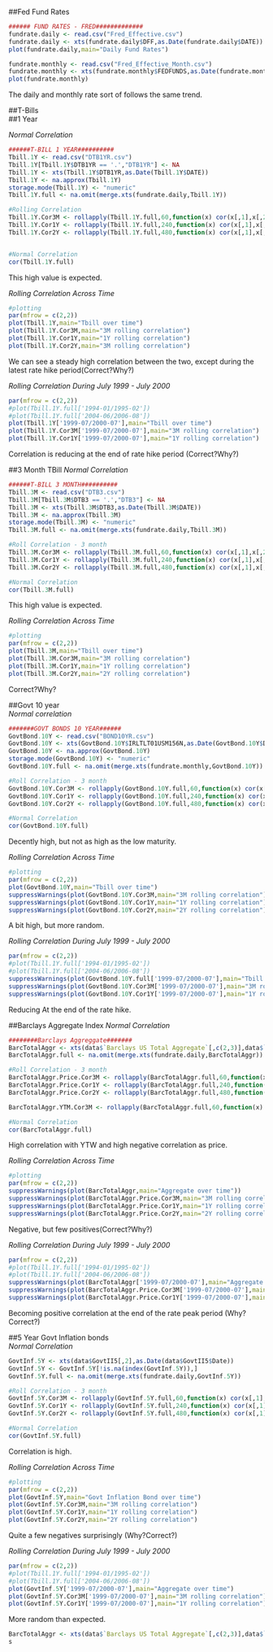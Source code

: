 

##Fed Fund Rates  
```r
###### FUND RATES - FRED#############
fundrate.daily <- read.csv("Fred_Effective.csv")
fundrate.daily <- xts(fundrate.daily$DFF,as.Date(fundrate.daily$DATE))
plot(fundrate.daily,main="Daily Fund Rates")
```

```r
fundrate.monthly <- read.csv("Fred_Effective_Month.csv")
fundrate.monthly <- xts(fundrate.monthly$FEDFUNDS,as.Date(fundrate.monthly$DATE))
plot(fundrate.monthly)
```

The daily and monthly rate sort of follows the same trend.  
  
##T-Bills   
##1 Year  
   
*Normal Correlation*
```r
######T-BILL 1 YEAR##########
Tbill.1Y <- read.csv("DTB1YR.csv")
Tbill.1Y[Tbill.1Y$DTB1YR == '.',"DTB1YR"] <- NA
Tbill.1Y <- xts(Tbill.1Y$DTB1YR,as.Date(Tbill.1Y$DATE))
Tbill.1Y <- na.approx(Tbill.1Y)
storage.mode(Tbill.1Y) <- "numeric"
Tbill.1Y.full <- na.omit(merge.xts(fundrate.daily,Tbill.1Y))

#Rolling Correlation
Tbill.1Y.Cor3M <- rollapply(Tbill.1Y.full,60,function(x) cor(x[,1],x[,2]),by.column = FALSE)
Tbill.1Y.Cor1Y <- rollapply(Tbill.1Y.full,240,function(x) cor(x[,1],x[,2]),by.column = FALSE)
Tbill.1Y.Cor2Y <- rollapply(Tbill.1Y.full,480,function(x) cor(x[,1],x[,2]),by.column = FALSE)


#Normal Correlation
cor(Tbill.1Y.full)
```
This high value is expected.  

*Rolling Correlation Across Time*  
```r
#plotting
par(mfrow = c(2,2))
plot(Tbill.1Y,main="Tbill over time")
plot(Tbill.1Y.Cor3M,main="3M rolling correlation")
plot(Tbill.1Y.Cor1Y,main="1Y rolling correlation")
plot(Tbill.1Y.Cor2Y,main="3M rolling correlation")
```

We can see a steady high correlation between the two, except during the latest rate hike period(Correct?Why?)  

*Rolling Correlation During July 1999 - July 2000*  
```r
par(mfrow = c(2,2))
#plot(Tbill.1Y.full['1994-01/1995-02'])
#plot(Tbill.1Y.full['2004-06/2006-08'])
plot(Tbill.1Y['1999-07/2000-07'],main="Tbill over time")
plot(Tbill.1Y.Cor3M['1999-07/2000-07'],main="3M rolling correlation")
plot(Tbill.1Y.Cor1Y['1999-07/2000-07'],main="1Y rolling correlation")
```

Correlation is reducing at the end of rate hike period (Correct?Why?)  
  
##3 Month TBill
*Normal Correlation*    
```r
######T-BILL 3 MONTH##########
Tbill.3M <- read.csv("DTB3.csv")
Tbill.3M[Tbill.3M$DTB3 == '.',"DTB3"] <- NA
Tbill.3M <- xts(Tbill.3M$DTB3,as.Date(Tbill.3M$DATE))
Tbill.3M <- na.approx(Tbill.3M)
storage.mode(Tbill.3M) <- "numeric"
Tbill.3M.full <- na.omit(merge.xts(fundrate.daily,Tbill.3M))

#Roll Correlation - 3 month
Tbill.3M.Cor3M <- rollapply(Tbill.3M.full,60,function(x) cor(x[,1],x[,2]),by.column = FALSE)
Tbill.3M.Cor1Y <- rollapply(Tbill.3M.full,240,function(x) cor(x[,1],x[,2]),by.column = FALSE)
Tbill.3M.Cor2Y <- rollapply(Tbill.3M.full,480,function(x) cor(x[,1],x[,2]),by.column = FALSE)

#Normal Correlation
cor(Tbill.3M.full)
```
This high value is expected.  

*Rolling Correlation Across Time*  
```r
#plotting
par(mfrow = c(2,2))
plot(Tbill.3M,main="Tbill over time")
plot(Tbill.3M.Cor3M,main="3M rolling correlation")
plot(Tbill.3M.Cor1Y,main="1Y rolling correlation")
plot(Tbill.3M.Cor2Y,main="2Y rolling correlation")
```

Correct?Why?  


##Govt 10 year  
*Normal correlation*  
```r
#######GOVT BONDS 10 YEAR######
GovtBond.10Y <- read.csv("BOND10YR.csv")
GovtBond.10Y <- xts(GovtBond.10Y$IRLTLT01USM156N,as.Date(GovtBond.10Y$DATE))
GovtBond.10Y <- na.approx(GovtBond.10Y)
storage.mode(GovtBond.10Y) <- "numeric"
GovtBond.10Y.full <- na.omit(merge.xts(fundrate.monthly,GovtBond.10Y))

#Roll Correlation - 3 month
GovtBond.10Y.Cor3M <- rollapply(GovtBond.10Y.full,60,function(x) cor(x[,1],x[,2]),by.column = FALSE)
GovtBond.10Y.Cor1Y <- rollapply(GovtBond.10Y.full,240,function(x) cor(x[,1],x[,2]),by.column = FALSE)
GovtBond.10Y.Cor2Y <- rollapply(GovtBond.10Y.full,480,function(x) cor(x[,1],x[,2]),by.column = FALSE)

#Normal Correlation
cor(GovtBond.10Y.full)
```
Decently high, but not as high as the low maturity.  
  
*Rolling Correlation Across Time*  
```r
#plotting
par(mfrow = c(2,2))
plot(GovtBond.10Y,main="Tbill over time")
suppressWarnings(plot(GovtBond.10Y.Cor3M,main="3M rolling correlation"))
suppressWarnings(plot(GovtBond.10Y.Cor1Y,main="1Y rolling correlation"))
suppressWarnings(plot(GovtBond.10Y.Cor2Y,main="2Y rolling correlation"))
```

A bit high, but more random.    

*Rolling Correlation During July 1999 - July 2000*  
```r
par(mfrow = c(2,2))
#plot(Tbill.1Y.full['1994-01/1995-02'])
#plot(Tbill.1Y.full['2004-06/2006-08'])
suppressWarnings(plot(GovtBond.10Y.full['1999-07/2000-07'],main="Tbill over time"))
suppressWarnings(plot(GovtBond.10Y.Cor3M['1999-07/2000-07'],main="3M rolling correlation"))
suppressWarnings(plot(GovtBond.10Y.Cor1Y['1999-07/2000-07'],main="1Y rolling correlation")) 
```
Reducing At the end of the rate hike.    
 
##Barclays Aggregate Index
*Normal Correlation*  
```r
########Barclays Aggreggate#######
BarcTotalAggr <- xts(data$`Barclays US Total Aggregate`[,c(2,3)],data$`Barclays US Total Aggregate`$Date)
BarcTotalAggr.full <- na.omit(merge.xts(fundrate.daily,BarcTotalAggr))

#Roll Correlation - 3 month
BarcTotalAggr.Price.Cor3M <- rollapply(BarcTotalAggr.full,60,function(x) cor(x[,1],x[,2]),by.column = FALSE)
BarcTotalAggr.Price.Cor1Y <- rollapply(BarcTotalAggr.full,240,function(x) cor(x[,1],x[,2]),by.column = FALSE)
BarcTotalAggr.Price.Cor2Y <- rollapply(BarcTotalAggr.full,480,function(x) cor(x[,1],x[,2]),by.column = FALSE)

BarcTotalAggr.YTM.Cor3M <- rollapply(BarcTotalAggr.full,60,function(x) cor(x[,1],x[,3]),by.column = FALSE)

#Normal Correlation
cor(BarcTotalAggr.full)
```
  
High correlation with YTW and high negative correlation as price.  

*Rolling Correlation Across Time*  
```r
#plotting
par(mfrow = c(2,2))
suppressWarnings(plot(BarcTotalAggr,main="Aggregate over time"))
suppressWarnings(plot(BarcTotalAggr.Price.Cor3M,main="3M rolling correlation"))
suppressWarnings(plot(BarcTotalAggr.Price.Cor1Y,main="1Y rolling correlation"))
suppressWarnings(plot(BarcTotalAggr.Price.Cor2Y,main="2Y rolling correlation"))
```
  
Negative, but few positives(Correct?Why?)     

*Rolling Correlation During July 1999 - July 2000*  
```r
par(mfrow = c(2,2))
#plot(Tbill.1Y.full['1994-01/1995-02'])
#plot(Tbill.1Y.full['2004-06/2006-08'])
suppressWarnings(plot(BarcTotalAggr['1999-07/2000-07'],main="Aggregate over time"))
suppressWarnings(plot(BarcTotalAggr.Price.Cor3M['1999-07/2000-07'],main="3M rolling correlation"))
suppressWarnings(plot(BarcTotalAggr.Price.Cor1Y['1999-07/2000-07'],main="1Y rolling correlation"))
```
Becoming positive correlation at the end of the rate peak period (Why?Correct?)  
  
##5 Year Govt Inflation bonds  
*Normal Correlation*  
```r
GovtInf.5Y <- xts(data$GovtII5[,2],as.Date(data$GovtII5$Date))
GovtInf.5Y <- GovtInf.5Y[!is.na(index(GovtInf.5Y)),]
GovtInf.5Y.full <- na.omit(merge.xts(fundrate.daily,GovtInf.5Y))

#Roll Correlation - 3 month
GovtInf.5Y.Cor3M <- rollapply(GovtInf.5Y.full,60,function(x) cor(x[,1],x[,2]),by.column = FALSE)
GovtInf.5Y.Cor1Y <- rollapply(GovtInf.5Y.full,240,function(x) cor(x[,1],x[,2]),by.column = FALSE)
GovtInf.5Y.Cor2Y <- rollapply(GovtInf.5Y.full,480,function(x) cor(x[,1],x[,2]),by.column = FALSE)

#Normal Correlation
cor(GovtInf.5Y.full)
```
Correlation is high.    

*Rolling Correlation Across Time*  
```r
#plotting
par(mfrow = c(2,2))
plot(GovtInf.5Y,main="Govt Inflation Bond over time")
plot(GovtInf.5Y.Cor3M,main="3M rolling correlation")
plot(GovtInf.5Y.Cor1Y,main="1Y rolling correlation")
plot(GovtInf.5Y.Cor2Y,main="2Y rolling correlation")
```

Quite a few negatives surprisingly (Why?Correct?)  

*Rolling Correlation During July 1999 - July 2000*    
```r
par(mfrow = c(2,2))
#plot(Tbill.1Y.full['1994-01/1995-02'])
#plot(Tbill.1Y.full['2004-06/2006-08'])
plot(GovtInf.5Y['1999-07/2000-07'],main="Aggregate over time")
plot(GovtInf.5Y.Cor3M['1999-07/2000-07'],main="3M rolling correlation")
plot(GovtInf.5Y.Cor1Y['1999-07/2000-07'],main="1Y rolling correlation")
```
More random than expected.  
 
 
 
```r
BarcTotalAggr <- xts(data$`Barclays US Total Aggregate`[,c(2,3)],data$`Barclays US Total Aggregate`$Date)
s
```